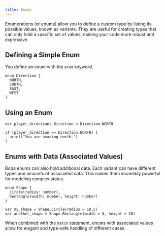 ```yaml
---
title: Enums
---
```


Enumerations (or enums) allow you to define a custom type by listing its possible values, known as variants. They are useful for creating types that can only hold a specific set of values, making your code more robust and expressive.

## Defining a Simple Enum

You define an enum with the `enum` keyword.

```boba
enum Direction {
  NORTH,
  SOUTH,
  EAST,
  WEST
}
```

## Using an Enum

```boba
var player_direction: Direction = Direction.NORTH

if (player_direction == Direction.NORTH) {
  print("You are heading north.")
}
```

## Enums with Data (Associated Values)

Boba enums can also hold additional data. Each variant can have different types and amounts of associated data. This makes them incredibly powerful for modeling complex states.

```boba
enum Shape {
  Circle(radius: number),
  Rectangle(width: number, height: number)
}

var my_shape = Shape.Circle(radius = 10.5)
var another_shape = Shape.Rectangle(width = 5, height = 10)
```

When combined with the `match` statement, enums with associated values allow for elegant and type-safe handling of different cases.